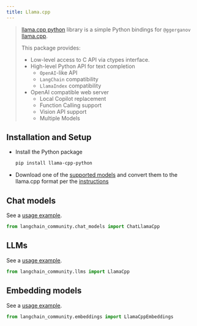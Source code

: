 ```yaml
---
title: Llama.cpp
---
```


>[llama.cpp python](https://github.com/abetlen/llama-cpp-python) library is a simple Python bindings for `@ggerganov`
>[llama.cpp](https://github.com/ggerganov/llama.cpp).
>
>This package provides:
>
> - Low-level access to C API via ctypes interface.
> - High-level Python API for text completion
>   - `OpenAI`-like API
>   - `LangChain` compatibility
>   - `LlamaIndex` compatibility
> - OpenAI compatible web server
>   - Local Copilot replacement
>   - Function Calling support
>   - Vision API support
>   - Multiple Models

## Installation and Setup

- Install the Python package
  ```bash
  pip install llama-cpp-python
  ```
- Download one of the [supported models](https://github.com/ggerganov/llama.cpp#description) and convert them to the llama.cpp format per the [instructions](https://github.com/ggerganov/llama.cpp)


## Chat models

See a [usage example](/oss/integrations/chat/llamacpp).

```python
from langchain_community.chat_models import ChatLlamaCpp
```
## LLMs

See a [usage example](/oss/integrations/llms/llama_cpp).

```python
from langchain_community.llms import LlamaCpp
```
## Embedding models

See a [usage example](/oss/integrations/text_embedding/llamacpp).

```python
from langchain_community.embeddings import LlamaCppEmbeddings
```
